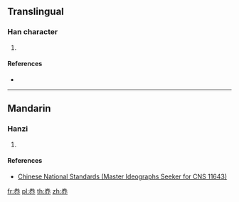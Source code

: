 ==Translingual==

===Han character===
{{Han char|rn=37|rad=大|as=05|sn=8|four=|canj=FQLL}}

# {{defn|Han|sort=大05}}

====References====
* {{Han ref|kx=0251.091|hdz=10536.041|uh=594D|ud=22861}}

----

==Mandarin==

===Hanzi===
{{cmn-hanzi|pin=[[yǎng]] ([[yang3]])|wg=yang<sup>3</sup>}}

# {{defn|lang=cmn|sort=大05}}

====References====
* [http://www.cns11643.gov.tw/AIDB/query_general_view.do?page=3&code=6467 Chinese National Standards (Master Ideographs Seeker for CNS 11643)]

[[fr:奍]]
[[pl:奍]]
[[th:奍]]
[[zh:奍]]